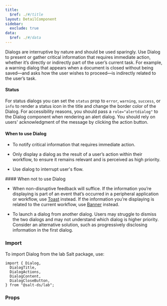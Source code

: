 ```yaml
---
title:
  $ref: ./#/title
layout: DetailComponent
sidebar:
  exclude: true
data:
  $ref: ./#/data
---
```


Dialogs are interruptive by nature and should be used sparingly. Use Dialog to present or gather critical information that requires immediate action, whether it’s directly or indirectly part of the user’s current task. For example, a warning dialog that appears when a document is closed without being saved—and asks how the user wishes to proceed—is indirectly related to the user’s task.

#### Status

For status dialogs you can set the `status` prop to `error`, `warning`, `success`, or `info` to render a status icon in the title and change the border color of the Dialog. For accessibility reasons, you should pass a `role="alertdialog"` to the Dialog component when rendering an alert dialog. You should rely on users' acknowledgment of the message by clicking the action button.

#### When to use Dialog

- To notify critical information that requires immediate action.

- Only display a dialog as the result of a user’s action within their workflow, to ensure it remains relevant and is perceived as high priority.

- Use dialog to interrupt user's flow.

#### When not to use Dialog

- When non-disruptive feedback will suffice. If the information you’re displaying is part of an event that’s occurred in a peripheral application or workflow, use [Toast](../toast) instead. If the information you're displaying is related to the current workflow, use [Banner](../banner) instead.

- To launch a dialog from another dialog. Users may struggle to dismiss the two dialogs and may not understand which dialog is higher priority. Consider an alternative solution, such as progressively disclosing information in the first dialog.

### Import

To import Dialog from the lab Salt package, use:

```
import { Dialog,
  DialogTitle,
  DialogActions,
  DialogContent,
  DialogCloseButton,
} from "@salt-ds/lab";
```

### Props

<PropsTable packageName="lab" componentName="Dialog" />
